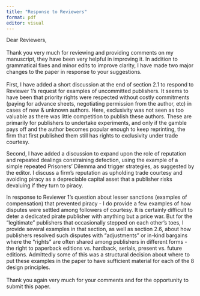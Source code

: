 ```yaml
---
title: "Response to Reviewers"
format: pdf
editor: visual
---
```


Dear Reviewers,\
\
Thank you very much for reviewing and providing comments on my manuscript, they have been very helpful in improving it. In addition to grammatical fixes and minor edits to improve clarity, I have made two major changes to the paper in response to your suggestions.\
\
First, I have added a short discussion at the end of section 2.1 to respond to Reviewer 1's request for examples of uncommitted publishers. It seems to have been that priority rights were respected without costly commitments (paying for advance sheets, negotiating permission from the author, etc) in cases of new & unknown authors. Here, exclusivity was not seen as too valuable as there was little competition to publish these authors. These are primarily for publishers to undertake experiments, and only if the gamble pays off and the author becomes popular enough to keep reprinting, the firm that first published them still has rights to exclusivity under trade courtesy.

Second, I have added a discussion to expand upon the role of reputation and repeated dealings constraining defection, using the example of a simple repeated Prisoners' Dilemma and trigger strategies, as suggested by the editor. I discuss a firm's reputation as upholding trade courtesy and avoiding piracy as a depreciable capital asset that a publisher risks devaluing if they turn to piracy.

In response to Reviewer 1's question about lesser sanctions (examples of compensation) that prevented piracy - I do provide a few examples of how disputes were settled among followers of courtesy. It is certainly difficult to deter a dedicated pirate publisher with anything but a price war. But for the "legitimate" publishers that occasionally stepped on each other's toes, I provide several examples in that section, as well as section 2.6, about how publishers resolved such disputes with "adjustments" or in-kind bargains where the "rights" are often shared among publishers in different forms - the right to paperback editions vs. hardback, serials, present vs. future editions. Admittedly some of this was a structural decision about where to put these examples in the paper to have sufficient material for each of the 8 design principles.\
\
Thank you again very much for your comments and for the opportunity to submit this paper.
